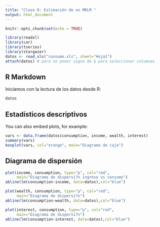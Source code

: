 ```yaml
---
title: "Clase 0: Estimación de un MRLM "
output: html_document
---
```


```r
knitr::opts_chunk$set(echo = TRUE)

library(readxl)
library(car)
library(tseries)
library(stargazer)
datos <- read_xls("consumo.xls", sheet="Hoja1")
attach(datos) # para no poner signo de $ para seleccionar columnas
```

## R Markdown

Iniciamos con la lectura de los datos desde R:

```r
datos
```

## Estadísticos descriptivos

You can also embed plots, for example:

```r
vars <- data.frame(datos$consumption, income, wealth, interest)
summary(vars)
boxplot(vars, col="orange", main="Diagrama de caja")
```

## Diagrama de dispersión
```r
plot(income, consumption, type="p", col="red",
     main="Diagrama de dispersi?n ingreso vs consumo")
abline(lm(consumption~income, data=datos),col="blue")

plot(wealth, consumption, type="p", col="red",
     main="Diagrama de dispersi?n")
abline(lm(consumption~wealth, data=datos),col="blue")

plot(interest, consumption, type="p", col="red",
     main="Diagrama de dispersi?n")
abline(lm(consumption~interest, data=datos),col="blue")
```






